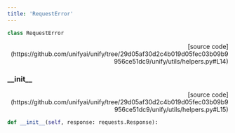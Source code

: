 ```yaml
---
title: 'RequestError'
---
```


```python
class RequestError
```

<p align="right">[source code](https://github.com/unifyai/unify/tree/29d05af30d2c4b019d05fec03b09b9956ce51dc9/unify/utils/helpers.py#L14)</p>



### \_\_init\_\_

<p align="right">[source code](https://github.com/unifyai/unify/tree/29d05af30d2c4b019d05fec03b09b9956ce51dc9/unify/utils/helpers.py#L15)</p>

```python
def __init__(self, response: requests.Response):
```

